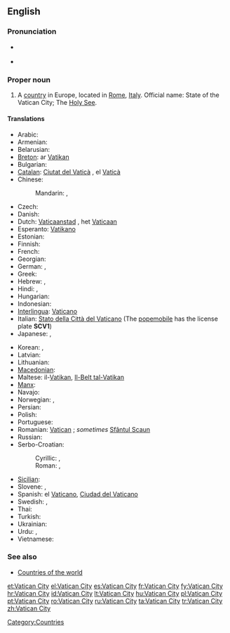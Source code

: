 {{wikipedia}}
==English==

===Pronunciation===
* {{a|UK|US}} {{IPA|/ˈvæ.tɪ.kən ˈsɪt.i/}}
* {{audio|en-us-Vatican City.ogg|Audio (US)}}

===Proper noun===
{{en-proper noun|sg=[[Vatican]] [[city|City]]}}

# A [[country]] in Europe, located in [[Rome]], [[Italy]]. Official name: State of the Vatican City; The [[Holy See]].

====Translations====
{{trans-top|State of the Vatican City}}
* Arabic: {{t|ar|الفاتيكان|m|tr=al-fatikaan}}
* Armenian: {{t-|hy|Վատիկան|tr=Vatikan}}
* Belarusian: {{t|be|Ватыкан|m|tr=Vatykán|xs=Belarusian}}
* [[Breton]]: ar [[Vatikan]]
* Bulgarian: {{t+|bg|Ватикана|f|tr=Vatikána}}
* [[Catalan]]: [[Ciutat del Vaticà]] {{f}}, el [[Vaticà]] {{m}}
* Chinese:
*: Mandarin: {{t-|cmn|梵蒂岡|sc=Hani}}, {{t-|cmn|梵蒂冈|m|tr=Fàndìgāng|sc=Hani}}
* Czech: {{t+|cs|Vatikán|m}}
* Danish: {{t-|da|Vatikanstaten}}
* Dutch: [[Vaticaanstad]] {{f}}, het [[Vaticaan]] {{n}}
* Esperanto: [[Vatikano]]
* Estonian: {{t-|et|Vatikan}}
* Finnish: {{t-|fi|Vatikaani}}
* French: {{t+|fr|Vatican|m}}
* Georgian: {{t|ka|ვატიკანი|tr=Vatikani|sc=Geor|xs=Georgian}}
* German: {{t+|de|Vatikanstadt|f}}, {{t-|de|Vatikan|n}}
* Greek: {{t+|el|Βατικανό|n}}
* Hebrew: {{t|he|קריית הוותיקן|tr=Qiryat ha-Vatikan}}, {{t|he|הוותיקן|tr=ha-Vatikan}}
* Hindi: {{t|hi|वेटिकन सिटी|tr=vēṭikan siṭī|xs=Hindi}}, {{t|hi|वेटिकन|tr=vēṭikan|xs=Hindi}}
* Hungarian: {{t+|hu|Vatikán}}
* Indonesian: {{t-|id|Vatikan|xs=Indonesian}}
* [[Interlingua]]: [[Vaticano]]
* Italian: [[Stato della Città del Vaticano]] (The [[popemobile]] has the license plate '''SCV1''')
* Japanese: {{t+|ja|バチカン|tr=Bachikan}}, {{t|ja|法王庁|tr=ほうおうちょう, Hōōchō}}
{{trans-mid}}
* Korean: {{t|ko|바티칸 시티|tr=Batikan siti|sc=Hang}}, {{t|ko|바티칸|tr=Batikan|sc=Hang}}
* Latvian: {{t+|lv|Vatikāns|xs=Latvian}}
* Lithuanian: {{t+|lt|Vatikanas|xs=Lithuanian}}
* [[Macedonian]]: {{t+|mk|Ватикан|m|tr=Vátikan}}
* Maltese: il-[[Vatikan]], [[Il-Belt tal-Vatikan]]
* [[Manx]]: {{t|gv|Ard-Valley yn Phaab|m}}
* Navajo: {{tø|nv|Bádikin Sídii}}
* Norwegian: {{t|no|Vatikanstaten}}, {{t|no|Vatikanet}}
* Persian: {{t|fa|واتیکان|tr=vâtikân}}
* Polish: {{t+|pl|Watykan}}
* Portuguese: {{t+|pt|Vaticano}}
* Romanian: [[Vatican]] {{n}}; ''sometimes'' [[Sfântul Scaun]] {{n}}
* Russian: {{t+|ru|Ватикан|m|tr=Vatikán}}
* Serbo-Croatian:
*: Cyrillic: {{tø|sh|Ватикан|m|sc=Cyrl|xs=Serbo-Croatian}}, {{tø|sh|Света Столица|f|sc=Cyrl|xs=Serbo-Croatian}}
*: Roman: {{tø|sh|Vatikan|m|xs=Serbo-Croatian}}, {{tø|sh|Sveta Stolica|f|xs=Serbo-Croatian}}
* [[Sicilian]]: {{t-|scn|Cità dû Vaticanu|f|xs=Sicilian}}
* Slovene: {{t+|sl|Vatikan|m}}, {{t+|sl|Sveti sedež|m}}
* Spanish: el [[Vaticano]], [[Ciudad del Vaticano]]
* Swedish: {{t+|sv|Vatikanstaten}}, {{t-|sv|Vatikanen}}
* Thai: {{t|th|วาติกัน|tr=waa-dtì-gan}}
* Turkish: {{t+|tr|Vatikan}}
* Ukrainian: {{t+|uk|Ватикан|m|tr=Vatykán|xs=Ukrainian}}
* Urdu: {{t|ur|ویٹیکن سٹی|tr=vēṭikan siṭī|xs=Urdu}}, {{t|ur|ویٹیکن|tr=vēṭikan|xs=Urdu}}
* Vietnamese: {{t|vi|Thành Vatican|xs=Vietnamese}}
{{trans-bottom}}

===See also===
* [[Appendix:Countries of the world|Countries of the world]]

[[Category:Countries]]

[[et:Vatican City]]
[[el:Vatican City]]
[[es:Vatican City]]
[[fr:Vatican City]]
[[fy:Vatican City]]
[[hr:Vatican City]]
[[id:Vatican City]]
[[lt:Vatican City]]
[[hu:Vatican City]]
[[pl:Vatican City]]
[[pt:Vatican City]]
[[ro:Vatican City]]
[[ru:Vatican City]]
[[ta:Vatican City]]
[[tr:Vatican City]]
[[zh:Vatican City]]